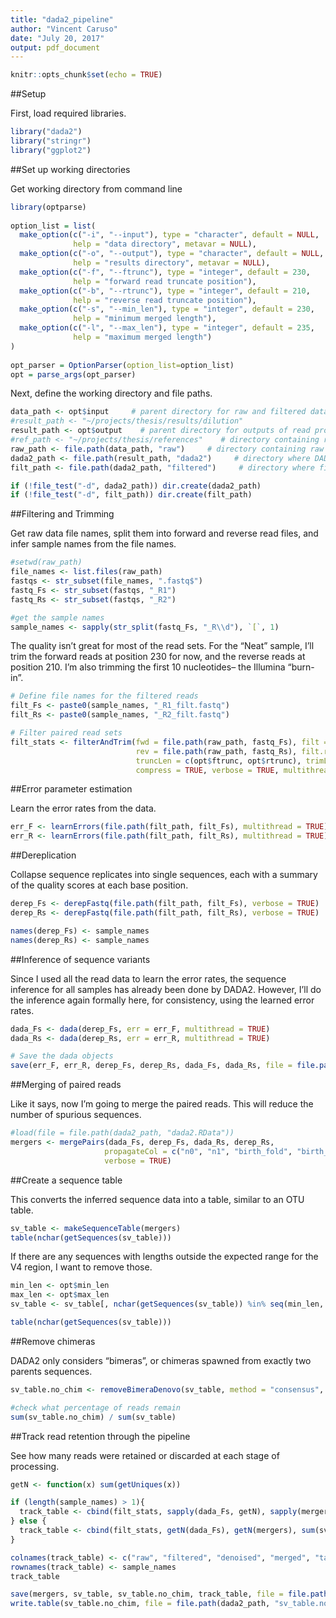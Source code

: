 ```yaml
---
title: "dada2_pipeline"
author: "Vincent Caruso"
date: "July 20, 2017"
output: pdf_document
---
```


```r
knitr::opts_chunk$set(echo = TRUE)
```

##Setup

First, load required libraries.
```r

library("dada2")
library("stringr")
library("ggplot2")

```


##Set up working directories

Get working directory from command line
```r

library(optparse)
 
option_list = list(
  make_option(c("-i", "--input"), type = "character", default = NULL, 
              help = "data directory", metavar = NULL),
  make_option(c("-o", "--output"), type = "character", default = NULL,
              help = "results directory", metavar = NULL),
  make_option(c("-f", "--ftrunc"), type = "integer", default = 230,
              help = "forward read truncate position"),
  make_option(c("-b", "--rtrunc"), type = "integer", default = 210,
              help = "reverse read truncate position"),
  make_option(c("-s", "--min_len"), type = "integer", default = 230, 
              help = "minimum merged length"),
  make_option(c("-l", "--max_len"), type = "integer", default = 235,
              help = "maximum merged length")
)
 
opt_parser = OptionParser(option_list=option_list)
opt = parse_args(opt_parser)

```

Next, define the working directory and file paths.
```r

data_path <- opt$input     # parent directory for raw and filtered data
#result_path <- "~/projects/thesis/results/dilution"
result_path <- opt$output    # parent directory for outputs of read processsing methods
#ref_path <- "~/projects/thesis/references"    # directory containing reference databases
raw_path <- file.path(data_path, "raw")     # directory containing raw read files
dada2_path <- file.path(result_path, "dada2")     # directory where DADA2 processing results will be stored
filt_path <- file.path(dada2_path, "filtered")     # directory where filtered reads will be stored

if (!file_test("-d", dada2_path)) dir.create(dada2_path)
if (!file_test("-d", filt_path)) dir.create(filt_path)

```


##Filtering and Trimming

Get raw data file names, split them into forward and reverse read files, and infer sample names from the file names.
```r

#setwd(raw_path)
file_names <- list.files(raw_path)
fastqs <- str_subset(file_names, ".fastq$")
fastq_Fs <- str_subset(fastqs, "_R1")
fastq_Rs <- str_subset(fastqs, "_R2")

#get the sample names
sample_names <- sapply(str_split(fastq_Fs, "_R\\d"), `[`, 1)

```

The quality isn't great for most of the read sets. For the "Neat" sample, I'll trim the forward reads at position 230 for now, and the reverse reads at position 210. I'm also trimming the first 10 nucleotides-- the Illumina "burn-in".
```r

# Define file names for the filtered reads
filt_Fs <- paste0(sample_names, "_R1_filt.fastq")
filt_Rs <- paste0(sample_names, "_R2_filt.fastq")

# Filter paired read sets
filt_stats <- filterAndTrim(fwd = file.path(raw_path, fastq_Fs), filt = file.path(filt_path, filt_Fs),
                            rev = file.path(raw_path, fastq_Rs), filt.rev = file.path(filt_path, filt_Rs),
                            truncLen = c(opt$ftrunc, opt$rtrunc), trimLeft = 15, maxEE = c(3, 4), truncQ = 2, rm.phix = TRUE, 
                            compress = TRUE, verbose = TRUE, multithread = TRUE)

```


##Error parameter estimation

Learn the error rates from the data.
```r

err_F <- learnErrors(file.path(filt_path, filt_Fs), multithread = TRUE)
err_R <- learnErrors(file.path(filt_path, filt_Rs), multithread = TRUE)

```


##Dereplication

Collapse sequence replicates into single sequences, each with a summary of the quality scores at each base position.
```r

derep_Fs <- derepFastq(file.path(filt_path, filt_Fs), verbose = TRUE)
derep_Rs <- derepFastq(file.path(filt_path, filt_Rs), verbose = TRUE)

names(derep_Fs) <- sample_names
names(derep_Rs) <- sample_names

```


##Inference of sequence variants

Since I used all the read data to learn the error rates, the sequence inference for all samples has already been done by DADA2. However, I'll do the inference again formally here, for consistency, using the learned error rates.
```r

dada_Fs <- dada(derep_Fs, err = err_F, multithread = TRUE)
dada_Rs <- dada(derep_Rs, err = err_R, multithread = TRUE)

# Save the dada objects
save(err_F, err_R, derep_Fs, derep_Rs, dada_Fs, dada_Rs, file = file.path(dada2_path, "dada2.RData"))

```


##Merging of paired reads

Like it says, now I'm going to merge the paired reads. This will reduce the number of spurious sequences.
```r

#load(file = file.path(dada2_path, "dada2.RData"))
mergers <- mergePairs(dada_Fs, derep_Fs, dada_Rs, derep_Rs, 
                     propagateCol = c("n0", "n1", "birth_fold", "birth_ham"), 
                     verbose = TRUE)

```


##Create a sequence table

This converts the inferred sequence data into a table, similar to an OTU table.
```r

sv_table <- makeSequenceTable(mergers)
table(nchar(getSequences(sv_table)))

```

If there are any sequences with lengths outside the expected range for the V4 region, I want to remove those.
```r

min_len <- opt$min_len
max_len <- opt$max_len
sv_table <- sv_table[, nchar(getSequences(sv_table)) %in% seq(min_len, max_len)]

table(nchar(getSequences(sv_table)))

```


##Remove chimeras

DADA2 only considers "bimeras", or chimeras spawned from exactly two parents sequences.
```r

sv_table.no_chim <- removeBimeraDenovo(sv_table, method = "consensus", verbose = TRUE)

#check what percentage of reads remain
sum(sv_table.no_chim) / sum(sv_table)

```


##Track read retention through the pipeline

See how many reads were retained or discarded at each stage of processing.
```r

getN <- function(x) sum(getUniques(x))

if (length(sample_names) > 1){
  track_table <- cbind(filt_stats, sapply(dada_Fs, getN), sapply(mergers, getN), rowSums(sv_table), rowSums(sv_table.no_chim))
} else {
  track_table <- cbind(filt_stats, getN(dada_Fs), getN(mergers), sum(sv_table), sum(sv_table.no_chim))
}

colnames(track_table) <- c("raw", "filtered", "denoised", "merged", "tabled", "non_chim")
rownames(track_table) <- sample_names
track_table

save(mergers, sv_table, sv_table.no_chim, track_table, file = file.path(dada2_path, "tables.RData"))
write.table(sv_table.no_chim, file = file.path(dada2_path, "sv_table.no_chim.txt"), quote = FALSE, sep = "\t")

```


